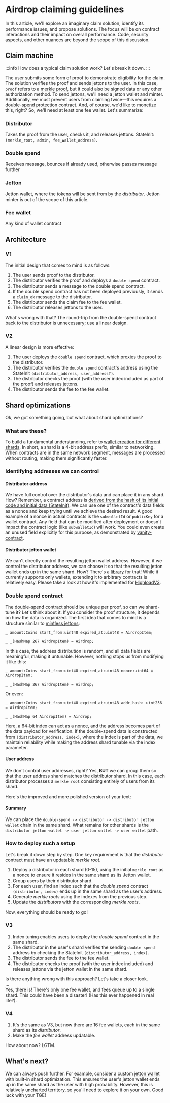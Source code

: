 
# Airdrop claiming guidelines

In this article, we'll explore an imaginary claim solution, identify its performance issues, and propose solutions. The focus will be on contract interactions and their impact on overall performance. Code, security aspects, and other nuances are beyond the scope of this discussion.

## Claim machine

:::info
How does a typical claim solution work? Let's break it down.
:::

The user submits some form of proof to demonstrate eligibility for the claim. The solution verifies the proof and sends jettons to the user. In this case, `proof` refers to a [merkle proof](/v3/documentation/data-formats/tlb/exotic-cells#merkle-proof), but it could also be signed data or any other authorization method. To send jettons, we'll need a jetton wallet and minter. Additionally, we must prevent users from claiming twice—this requires a double-spend protection contract. And, of course, we'd like to monetize this, right? So, we'll need at least one fee wallet. Let's summarize:

### Distributor

Takes the proof from the user, checks it, and releases jettons.
StateInit: `(merkle_root, admin, fee_wallet_address)`.

### Double spend

Receives message, bounces if already used, otherwise passes message further

### Jetton

Jetton wallet, where the tokens will be sent from by the _distributor_.
Jetton minter is out of the scope of this article.

### Fee wallet

Any kind of wallet contract

## Architecture

### V1

The initial design that comes to mind is as follows:

1. The user sends proof to the distributor.
2. The distributor verifies the proof and deploys a `double spend` contract.
3. The distributor sends a message to the double spend contract.
4. If the double spend contract has not been deployed previously, it sends a `claim_ok` message to the distributor.
5. The distributor sends the claim fee to the fee wallet.
6. The distributor releases jettons to the user.

What's wrong with that?
The round-trip from the double-spend contract back to the distributor is unnecessary; use a linear design.

### V2

A linear design is more effective:

1. The user deploys the `double spend` contract, which proxies the proof to the distributor.
2. The distributor verifies the `double spend` contract's address using the StateInit `(distributor_address, user_address?)`.
3. The distributor checks the proof (with the user index included as part of the proof) and releases jettons.
4. The distributor sends the fee to the fee wallet.

 

## Shard optimizations

Ok, we got something going, but what about shard optimizations?

### What are these?

To build a fundamental understanding, refer to [wallet creation for different shards](/v3/guidelines/dapps/asset-processing/payments-processing/#wallet-creation-for-different-shards). In short, a shard is a 4-bit address prefix, similar to networking. When contracts are in the same network segment, messages are processed without routing, making them significantly faster.

### Identifying addresses we can control

#### Distributor address

We have full control over the distributor's data and can place it in any shard. How? Remember, a contract address is [derived from the hash of its initial code and initial data (StateInit)](/v3/documentation/smart-contracts/addresses#account-id). We can use one of the contract's data fields as a nonce and keep trying until we achieve the desired result. A good example of a nonce in actual contracts is the `subwalletId` or `publicKey` for a wallet contract. Any field that can be modified after deployment or doesn't impact the contract logic (like `subwalletId`) will work. You could even create an unused field explicitly for this purpose, as demonstrated by [vanity-contract](https://github.com/ton-community/vanity-contract).

#### Distributor jetton wallet

We can't directly control the resulting jetton wallet address. However, if we control the distributor address, we can choose it so that the resulting jetton wallet ends up in the same shard. How? There's a [library](https://github.com/Trinketer22/turbo-wallet) for that! While it currently supports only wallets, extending it to arbitrary contracts is relatively easy. Please take a look at how it's implemented for [HighloadV3](https://github.com/Trinketer22/turbo-wallet/blob/44fe7ee4300e37e052871275be8dd41035d45c3a/src/lib/contracts/HighloadWalletV3.ts#L20).

### Double spend contract

The double-spend contract should be unique per proof, so can we shard-tune it? Let's think about it. If you consider the proof structure, it depends on how the data is organized. The first idea that comes to mind is a structure similar to [mintless jettons](https://github.com/tonkeeper/TEPs2/blob/mintles/text/0177-mintless-jetton-standard.md#handlers):

```
_ amount:Coins start_from:uint48 expired_at:uint48 = AirdropItem;

_ _(HashMap 267 AirdropItem) = Airdrop;
```

In this case, the address distribution is random, and all data fields are meaningful, making it untunable. However, nothing stops us from modifying it like this:

```
_ amount:Coins start_from:uint48 expired_at:uint48 nonce:uint64 = AirdropItem;

_ _(HashMap 267 AirdropItem) = Airdrop;
```

Or even:

```
_ amount:Coins start_from:uint48 expired_at:uint48 addr_hash: uint256 = AirdropItem;

_ _(HashMap 64 AirdropItem) = Airdrop;
```

Here, a 64-bit index can act as a nonce, and the address becomes part of the data payload for verification. If the double-spend data is constructed from `(distributor_address, index)`, where the index is part of the data, we maintain reliability while making the address shard tunable via the index parameter.

#### User address

We don't control user addresses, right? Yes, **BUT** we can group them so that the user address shard matches the distributor shard. In this case, each distributor processes a `merkle root` consisting entirely of users from its shard.

Here's the improved and more polished version of your text:

#### Summary

We can place the `double‑spend -> distributor -> distributor jetton wallet` chain in the same shard. What remains for other shards is the `distributor jetton wallet -> user jetton wallet -> user wallet` path.

### How to deploy such a setup

Let's break it down step by step. One key requirement is that the _distributor_ contract must have an updatable _merkle root_.

1. Deploy a distributor in each shard (0-15), using the initial `merkle_root` as a nonce to ensure it resides in the same shard as its Jetton wallet.
2. Group users by their distributor shard.
3. For each user, find an index such that the _double spend_ contract `(distributor, index)` ends up in the same shard as the user's address.
4. Generate _merkle roots_ using the indexes from the previous step.
5. Update the _distributors_ with the corresponding _merkle roots_.

Now, everything should be ready to go!

### V3

1. Index tuning enables users to deploy the _double spend_ contract in the same shard.
2. The distributor in the user's shard verifies the sending `double spend` address by checking the StateInit `(distributor_address, index)`.
3. The distributor sends the fee to the fee wallet.
4. The distributor checks the proof (with the user index included) and releases jettons via the jetton wallet in the same shard.

 

Is there anything wrong with this approach? Let's take a closer look.  
...  
Yes, there is! There's only one fee wallet, and fees queue up to a single shard. This could have been a disaster! (Has this ever happened in real life?).

### V4

1. It's the same as V3, but now there are 16 fee wallets, each in the same shard as its _distributor_.
2. Make the _fee wallet_ address updatable.

 

How about now? LGTM.

## What's next?

We can always push further. For example, consider a custom [jetton wallet](https://github.com/ton-community/mintless-jetton/blob/main/contracts/jetton-utils.fc#L142) with built-in shard optimization. This ensures the user's jetton wallet ends up in the same shard as the user with high probability. However, this is relatively uncharted territory, so you'll need to explore it on your own. Good luck with your TGE!

<Feedback />
